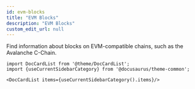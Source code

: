 ```yaml
---
id: evm-blocks
title: "EVM Blocks"
description: "EVM Blocks"
custom_edit_url: null
---
```




Find information about blocks on EVM-compatible chains, such as the Avalanche C-Chain.



```mdx-code-block
import DocCardList from '@theme/DocCardList';
import {useCurrentSidebarCategory} from '@docusaurus/theme-common';

<DocCardList items={useCurrentSidebarCategory().items}/>
```
      
